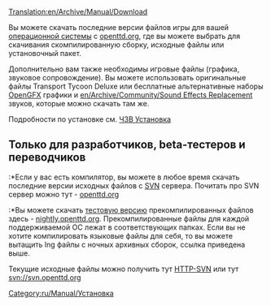 [[Translation:en/Archive/Manual/Download]]

{{ru/Manual/Оглавление}}

Вы можете скачать последние версии файлов игры для вашей [[ru/Archive/Compilation and Ports/Операционная система|операционной системы]] с [http://www.openttd.org/download-stable openttd.org], где вы можете выбрать для скачивания скомпилированную сборку, исходные файлы или установочный пакет. 

Дополнительно вам также необходимы игровые файлы (графика, звуковое сопровождение). Вы можете использовать оригинальные файлы Transport Tycoon Deluxe или бесплатные альтернативные наборы [[ru/Archive/Community/OpenGFX Прочти меня|OpenGFX]] графики и [[en/Archive/Community/Sound Effects Replacement]] звуков, которые можно скачать там же.

Подробности по установке см. [[ru/Archive/Manual/ЧЗВ Установка|ЧЗВ Установка]]


== Только для разработчиков, beta-тестеров и переводчиков ==

:*Если у вас есть компилятор, вы можете в любое время скачать последние версии исходных файлов с [[ru/Development/Часто задаваемые вопросы разработчика|SVN]] сервера. Почитать про SVN сервер можно тут - [http://www.openttd.org/development openttd.org]

:*Вы можете скачать [[ru/Archive/Community/ЧЗВ выпуски OpenTTD|тестовую версию]] прекомпилированных файлов здесь - [http://nightly.openttd.org/ nightly.openttd.org].  Прекомпилированные файлы для каждой поддерживаемой ОС лежат в соответствующих папках.
Если вы не хотите компилировать языковые файлы для себя, то вы можете вытащить lng файлы с ночных архивных сборок, ссылка приведена выше.



Текущие исходные файлы можно получить тут [http://svn.openttd.org HTTP-SVN] или тут svn://svn.openttd.org

[[Category:ru/Manual/Установка]]